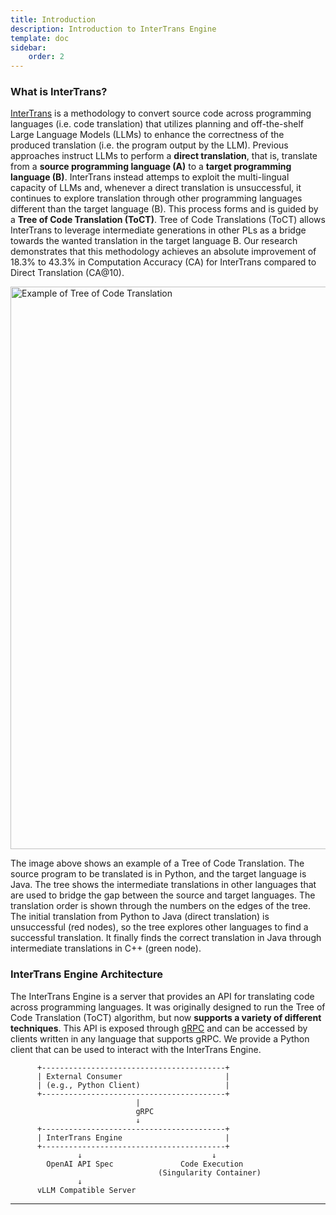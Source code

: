 ---
title: Introduction
description: Introduction to InterTrans Engine
template: doc
sidebar:
    order: 2
---

### What is InterTrans?
[InterTrans](https://arxiv.org/abs/2411.01063) is a methodology to convert source code across programming languages (i.e. code translation) that utilizes planning and off-the-shelf Large Language Models (LLMs) to enhance the correctness of the produced translation (i.e. the program output by the LLM). 
Previous approaches instruct LLMs to perform a **direct translation**, that is, translate from a **source programming language (A)** to a **target programming language (B)**. 
InterTrans instead attemps to exploit the multi-lingual capacity of LLMs and, whenever a direct translation is unsuccessful, it continues to explore translation through other programming languages different than the target language (B). This process forms and is guided by a **Tree of Code Translation (ToCT)**. 
Tree of Code Translations (ToCT) allows InterTrans to leverage intermediate generations in other PLs as a bridge towards the wanted translation in the target language B. 
Our research demonstrates that this methodology achieves an absolute improvement of 18.3% to 43.3% in Computation Accuracy (CA) for InterTrans compared to Direct Translation (CA@10).

<Image src="InterTrans/assets/tree_of_code_translation.png" width="1600" height="900" alt="Example of Tree of Code Translation" />

The image above shows an example of a Tree of Code Translation. The source program to be translated is in Python, and the target language is Java. The tree shows the intermediate translations in other languages that are used to bridge the gap between the source and target languages. The translation order is shown through the numbers on the edges of the tree. The initial translation from Python to Java (direct translation) is unsuccessful (red nodes), so the tree explores other languages to find a successful translation. It finally finds the correct translation in Java through intermediate translations in C++ (green node).

### InterTrans Engine Architecture
The InterTrans Engine is a server that provides an API for translating code across programming languages. It was originally designed to run the Tree of Code Translation (ToCT) algorithm, but now **supports a variety of different techniques**. This API is exposed through [gRPC](https://grpc.io/) and can be accessed by clients written in any language that supports gRPC. We provide a Python client that can be used to interact with the InterTrans Engine.
```
      +-----------------------------------------+
      | External Consumer                       |
      | (e.g., Python Client)                   |
      +-----------------------------------------+
                            |
                            gRPC
                            ↓
      +-----------------------------------------+
      | InterTrans Engine                       |
      +-----------------------------------------+                               
               ↓                             ↓                       
        OpenAI API Spec               Code Execution                   
                                 (Singularity Container)           
               ↓                                          
      vLLM Compatible Server
```

---



